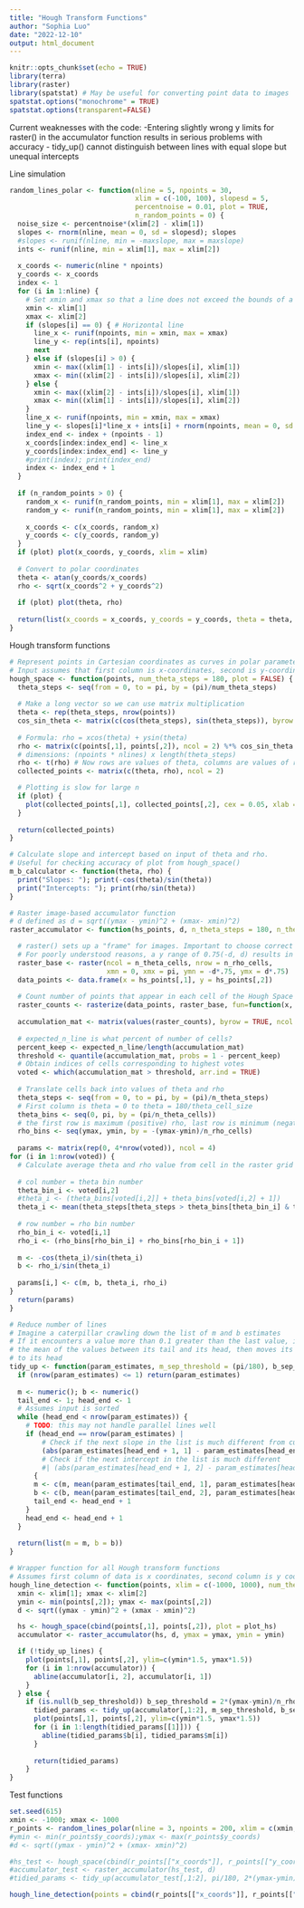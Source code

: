 ```yaml
---
title: "Hough Transform Functions"
author: "Sophia Luo"
date: "2022-12-10"
output: html_document
---
```


```r
knitr::opts_chunk$set(echo = TRUE)
library(terra)
library(raster)
library(spatstat) # May be useful for converting point data to images
spatstat.options("monochrome" = TRUE)
spatstat.options(transparent=FALSE)
```
Current weaknesses with the code:
-Entering slightly wrong y limits for raster() in the accumulator function results in serious problems with accuracy
- tidy_up() cannot distinguish between lines with equal slope but unequal intercepts

Line simulation
```r
random_lines_polar <- function(nline = 5, npoints = 30, 
                               xlim = c(-100, 100), slopesd = 5,
                               percentnoise = 0.01, plot = TRUE, 
                               n_random_points = 0) {
  noise_size <- percentnoise*(xlim[2] - xlim[1])
  slopes <- rnorm(nline, mean = 0, sd = slopesd); slopes
  #slopes <- runif(nline, min = -maxslope, max = maxslope)
  ints <- runif(nline, min = xlim[1], max = xlim[2])
  
  x_coords <- numeric(nline * npoints)
  y_coords <- x_coords
  index <- 1
  for (i in 1:nline) {
    # Set xmin and xmax so that a line does not exceed the bounds of a square graph
    xmin <- xlim[1]
    xmax <- xlim[2]
    if (slopes[i] == 0) { # Horizontal line
      line_x <- runif(npoints, min = xmin, max = xmax)
      line_y <- rep(ints[i], npoints)
      next
    } else if (slopes[i] > 0) {
      xmin <- max((xlim[1] - ints[i])/slopes[i], xlim[1])
      xmax <- min((xlim[2] - ints[i])/slopes[i], xlim[2])
    } else {
      xmin <- max((xlim[2] - ints[i])/slopes[i], xlim[1])
      xmax <- min((xlim[1] - ints[i])/slopes[i], xlim[2])
    }
    line_x <- runif(npoints, min = xmin, max = xmax)
    line_y <- slopes[i]*line_x + ints[i] + rnorm(npoints, mean = 0, sd = noise_size)
    index_end <- index + (npoints - 1)
    x_coords[index:index_end] <- line_x
    y_coords[index:index_end] <- line_y
    #print(index); print(index_end)
    index <- index_end + 1
  }
  
  if (n_random_points > 0) {
    random_x <- runif(n_random_points, min = xlim[1], max = xlim[2])
    random_y <- runif(n_random_points, min = xlim[1], max = xlim[2])
    
    x_coords <- c(x_coords, random_x)
    y_coords <- c(y_coords, random_y)
  }
  if (plot) plot(x_coords, y_coords, xlim = xlim)
  
  # Convert to polar coordinates
  theta <- atan(y_coords/x_coords)
  rho <- sqrt(x_coords^2 + y_coords^2)
  
  if (plot) plot(theta, rho)
  
  return(list(x_coords = x_coords, y_coords = y_coords, theta = theta, rho = rho, slopes = slopes, ints = ints))
}
```
Hough transform functions
```r
# Represent points in Cartesian coordinates as curves in polar parameter space
# Input assumes that first column is x-coordinates, second is y-coordinates
hough_space <- function(points, num_theta_steps = 180, plot = FALSE) {
  theta_steps <- seq(from = 0, to = pi, by = (pi)/num_theta_steps)
  
  # Make a long vector so we can use matrix multiplication
  theta <- rep(theta_steps, nrow(points))
  cos_sin_theta <- matrix(c(cos(theta_steps), sin(theta_steps)), byrow = T, nrow = 2)
  
  # Formula: rho = xcos(theta) + ysin(theta)
  rho <- matrix(c(points[,1], points[,2]), ncol = 2) %*% cos_sin_theta 
  # dimensions: (npoints * nlines) x length(theta_steps)
  rho <- t(rho) # Now rows are values of theta, columns are values of rho
  collected_points <- matrix(c(theta, rho), ncol = 2)

  # Plotting is slow for large n
  if (plot) {
    plot(collected_points[,1], collected_points[,2], cex = 0.05, xlab = "theta", ylab = "rho")
  }
  
  return(collected_points)
}

# Calculate slope and intercept based on input of theta and rho.
# Useful for checking accuracy of plot from hough_space()
m_b_calculator <- function(theta, rho) {
  print("Slopes: "); print(-cos(theta)/sin(theta))
  print("Intercepts: "); print(rho/sin(theta))
}

# Raster image-based accumulator function
# d defined as d = sqrt((ymax - ymin)^2 + (xmax- xmin)^2)
raster_accumulator <- function(hs_points, d, n_theta_steps = 180, n_theta_cells = 180, n_rho_cells = 180, expected_n_line = 30, ymax, ymin) {

  # raster() sets up a "frame" for images. Important to choose correct dimensions
  # For poorly understood reasons, a y range of 0.75(-d, d) results in good accuracy
  raster_base <- raster(ncol = n_theta_cells, nrow = n_rho_cells,
                        xmn = 0, xmx = pi, ymn = -d*.75, ymx = d*.75) 
  data_points <- data.frame(x = hs_points[,1], y = hs_points[,2])
  
  # Count number of points that appear in each cell of the Hough Space
  raster_counts <- rasterize(data_points, raster_base, fun=function(x,...)length(x), background = 0)
  
  accumulation_mat <- matrix(values(raster_counts), byrow = TRUE, ncol = n_theta_cells, nrow = n_rho_cells)
  
  # expected_n_line is what percent of number of cells?
  percent_keep <- expected_n_line/length(accumulation_mat)
  threshold <- quantile(accumulation_mat, probs = 1 - percent_keep)
  # Obtain indices of cells corresponding to highest votes
  voted <- which(accumulation_mat > threshold, arr.ind = TRUE)
  
  # Translate cells back into values of theta and rho
  theta_steps <- seq(from = 0, to = pi, by = (pi)/n_theta_steps)
  # First column is theta = 0 to theta = 180/theta_cell_size
  theta_bins <- seq(0, pi, by = (pi/n_theta_cells))
  # the first row is maximum (positive) rho, last row is minimum (negative) rho
  rho_bins <- seq(ymax, ymin, by = -(ymax-ymin)/n_rho_cells)
  
  params <- matrix(rep(0, 4*nrow(voted)), ncol = 4)
for (i in 1:nrow(voted)) {
  # Calculate average theta and rho value from cell in the raster grid
  
  # col number = theta bin number
  theta_bin_i <- voted[i,2]
  #theta_i <- (theta_bins[voted[i,2]] + theta_bins[voted[i,2] + 1])
  theta_i <- mean(theta_steps[theta_steps > theta_bins[theta_bin_i] & theta_steps <= theta_bins[theta_bin_i + 1]])
  
  # row number = rho bin number
  rho_bin_i <- voted[i,1]
  rho_i <- (rho_bins[rho_bin_i] + rho_bins[rho_bin_i + 1])
  
  m <- -cos(theta_i)/sin(theta_i)
  b <- rho_i/sin(theta_i)
  
  params[i,] <- c(m, b, theta_i, rho_i)
}
  return(params)
}

# Reduce number of lines
# Imagine a caterpillar crawling down the list of m and b estimates
# If it encounters a value more than 0.1 greater than the last value, it returns
# the mean of the values between its tail and its head, then moves its tail up
# to its head
tidy_up <- function(param_estimates, m_sep_threshold = (pi/180), b_sep_threshold) {
  if (nrow(param_estimates) <= 1) return(param_estimates)
  
  m <- numeric(); b <- numeric()
  tail_end <- 1; head_end <- 1
  # Assumes input is sorted
  while (head_end < nrow(param_estimates)) {
    # TODO: this may not handle parallel lines well
    if (head_end == nrow(param_estimates) | 
        # Check if the next slope in the list is much different from current slope
        (abs(param_estimates[head_end + 1, 1] - param_estimates[head_end, 1]) > m_sep_threshold) )
        # Check if the next intercept in the list is much different 
        #| (abs(param_estimates[head_end + 1, 2] - param_estimates[head_end, 2]) > b_sep_threshold) )
      {
      m <- c(m, mean(param_estimates[tail_end, 1], param_estimates[head_end, 1]))
      b <- c(b, mean(param_estimates[tail_end, 2], param_estimates[head_end, 2]))
      tail_end <- head_end + 1
    }
    head_end <- head_end + 1
  }
  
  return(list(m = m, b = b))
}

# Wrapper function for all Hough transform functions
# Assumes first column of data is x coordinates, second column is y coordinates
hough_line_detection <- function(points, xlim = c(-1000, 1000), num_theta_steps = 180, plot_hs = TRUE, n_theta_cells = 180, n_rho_cells = 180, expected_n_line = 30, tidy_up_lines = TRUE, m_sep_threshold = pi/180, b_sep_threshold = NULL) {
  xmin <- xlim[1]; xmax <- xlim[2]
  ymin <- min(points[,2]); ymax <- max(points[,2])
  d <- sqrt((ymax - ymin)^2 + (xmax - xmin)^2)

  hs <- hough_space(cbind(points[,1], points[,2]), plot = plot_hs)
  accumulator <- raster_accumulator(hs, d, ymax = ymax, ymin = ymin)

  if (!tidy_up_lines) {
    plot(points[,1], points[,2], ylim=c(ymin*1.5, ymax*1.5))
    for (i in 1:nrow(accumulator)) {
      abline(accumulator[i, 2], accumulator[i, 1])
    } 
  } else {
    if (is.null(b_sep_threshold)) b_sep_threshold = 2*(ymax-ymin)/n_rho_cells
      tidied_params <- tidy_up(accumulator[,1:2], m_sep_threshold, b_sep_threshold)
      plot(points[,1], points[,2], ylim=c(ymin*1.5, ymax*1.5))
      for (i in 1:length(tidied_params[[1]])) {
        abline(tidied_params$b[i], tidied_params$m[i])
      }
    
      return(tidied_params)
    }
}
```
Test functions
```r
set.seed(615)
xmin <- -1000; xmax <- 1000
r_points <- random_lines_polar(nline = 3, npoints = 200, xlim = c(xmin, xmax), plot = TRUE, percentnoise = 0.01)
#ymin <- min(r_points$y_coords);ymax <- max(r_points$y_coords)
#d <- sqrt((ymax - ymin)^2 + (xmax- xmin)^2)

#hs_test <- hough_space(cbind(r_points[["x_coords"]], r_points[["y_coords"]]), plot = TRUE)
#accumulator_test <- raster_accumulator(hs_test, d)
#tidied_params <- tidy_up(accumulator_test[,1:2], pi/180, 2*(ymax-ymin)/nrow(accumulation_mat))

hough_line_detection(points = cbind(r_points[["x_coords"]], r_points[["y_coords"]]), xlim = c(xmin, xmax), expected_n_line = 5)

```

